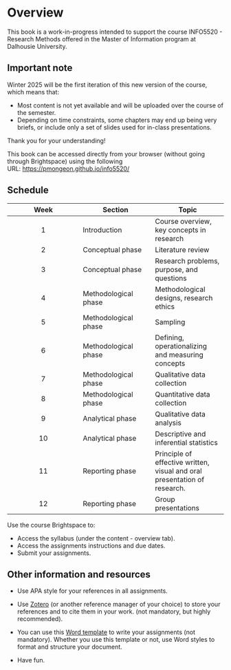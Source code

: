 # Overview {.unnumbered}

This book is a work-in-progress intended to support the course INFO5520 - Research Methods offered in the Master of Information program at Dalhousie University.

::: callout-important
## Important note

Winter 2025 will be the first iteration of this new version of the course, which means that:

-   Most content is not yet available and will be uploaded over the course of the semester.
-   Depending on time constraints, some chapters may end up being very briefs, or include only a set of slides used for in-class presentations.

Thank you for your understanding!
:::

::: callout-note
This book can be accessed directly from your browser (without going through Brightspace) using the following URL: <https://pmongeon.github.io/info5520/>
:::

## Schedule

| Week | Section | Topic |
|:--:|----|----|
| 1 | Introduction | Course overview, key concepts in research |
| 2 | Conceptual phase | Literature review |
| 3 | Conceptual phase | Research problems, purpose, and questions |
| 4 | Methodological phase | Methodological designs, research ethics |
| 5 | Methodological phase | Sampling |
| 6 | Methodological phase | Defining, operationalizing and measuring concepts |
| 7 | Methodological phase | Qualitative data collection |
| 8 | Methodological phase | Quantitative data collection |
| 9 | Analytical phase | Qualitative data analysis |
| 10 | Analytical phase | Descriptive and inferential statistics |
| 11 | Reporting phase | Principle of effective written, visual and oral presentation of research. |
| 12 | Reporting phase | Group presentations |

::: callout-important
Use the course Brightspace to:

-   Access the syllabus (under the content - overview tab).
-   Access the assignments instructions and due dates.
-   Submit your assignments.
:::

## Other information and resources

-   Use APA style for your references in all assignments.

-   Use [Zotero](https://www.zotero.org) (or another reference manager of your choice) to store your references and to cite them in your work. (not mandatory, but highly recommended).

-   You can use this [Word template](files/assignment-template.dotx) to write your assignments (not mandatory). Whether you use this template or not, use Word styles to format and structure your document.

-   Have fun.
